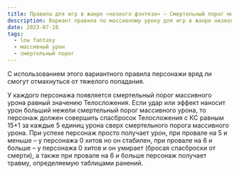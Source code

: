 ```yaml
---
title: Правила для игр в жанре «низкого фэнтези» — Смертельный порог массивного урона.
description: Вариант правила по массивному урону для игр в жанре низкого фэнтези
date: 2023-07-18
tags:
  - low fantasy
  - массивный урон
  - смертельный порог
---
```


С использованием этого вариантного правила персонажи вряд ли смогут отмахнуться от тяжелого попадания.

У каждого персонажа появляется смертельный порог массивного урона равный значению Телосложения. Если удар или эффект наносит урон больший нежели смертельный порог массивного урона, то персонаж должен совершить спасбросок Телосложения с КС равным 15+1 за каждые 5 единиц урона сверх смертельного порога массивного урона. При успехе персонаж просто получает урон, при провале на 5 и меньше – у персонажа 0 хитов но он стабилен, при провале на 6 и больше – у персонажа 0 хитов и он умирает (бросая спасброски от смерти), а также при провале на 6 и больше персонаж получает травму, определяемую таблицами ранений.
